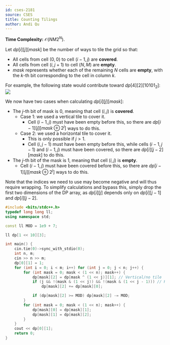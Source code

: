 ```yaml
---
id: cses-2181
source: CSES
title: Counting Tilings
author: Andi Qu
---
```


**Time Complexity:** $\mathcal O(NM2^N)$.

Let $dp[i][j][mask]$ be the number of ways to tile the grid so that:
- All cells from cell $(0, 0)$ to cell $(i - 1, j)$ are **covered**.
- All cells from cell $(i, j + 1)$ to cell $(N, M)$ are **empty**.
- $mask$ represents whether each of the remaining $N$ cells are **empty**, with the $k$-th bit corresponding to the cell in column $k$.

For example, the following state would contribute toward $dp[4][2][10101_2]$:
![](<CSES Counting Tilings/state-example.PNG>)

We now have two cases when calculating $dp[i][j][mask]$:
- The $j$-th bit of mask is 0, meaning that cell $(i, j)$ is **covered**.
    - Case 1: we used a vertical tile to cover it.
        - Cell $(i - 1, j)$ must have been empty before this, so there are $dp[i - 1][j][mask \oplus 2^j]$ ways to do this.
    - Case 2: we used a horizontal tile to cover it.
        - This is only possible if $j > 1$.
        - Cell $(i, j - 1)$ must have been empty before this, while cells $(i - 1, j - 1)$ and $(i - 1, j)$ must have been covered,
          so there are $dp[i][j - 2][mask]$ to do this.
- The $j$-th bit of the mask is 1, meaning that cell $(i, j)$ is **empty**.
    - Cell $(i - 1, j)$ must have been covered before this, so there are $dp[i - 1][j][mask \oplus 2^j]$ ways to do this.

Note that the indices we need to use may become negative and will thus require wrapping. To simplify calculations and bypass this, simply drop
the first two dimensions of the DP array, as $dp[i][j]$ depends only on $dp[i][j - 1]$ and $dp[i][j - 2]$.

<LanguageSection>

<CPPSection>

```cpp
#include <bits/stdc++.h>
typedef long long ll;
using namespace std;

const ll MOD = 1e9 + 7;

ll dp[1 << 10][3];

int main() {
    cin.tie(0)->sync_with_stdio(0);
    int n, m;
    cin >> n >> m;
    dp[0][1] = 1;
    for (int i = 0; i < m; i++) for (int j = 0; j < n; j++) {
        for (int mask = 0; mask < (1 << n); mask++) {
            dp[mask][2] = dp[mask ^ (1 << j)][1]; // Vertical/no tile
            if (j && !(mask & (1 << j)) && !(mask & (1 << j - 1))) // Horizontal tile
                dp[mask][2] += dp[mask][0];

            if (dp[mask][2] >= MOD) dp[mask][2] -= MOD;
        }
        for (int mask = 0; mask < (1 << n); mask++) {
            dp[mask][0] = dp[mask][1];
            dp[mask][1] = dp[mask][2];
        }
    }
    cout << dp[0][1];
    return 0;
}
```

</CPPSection>

</LanguageSection>